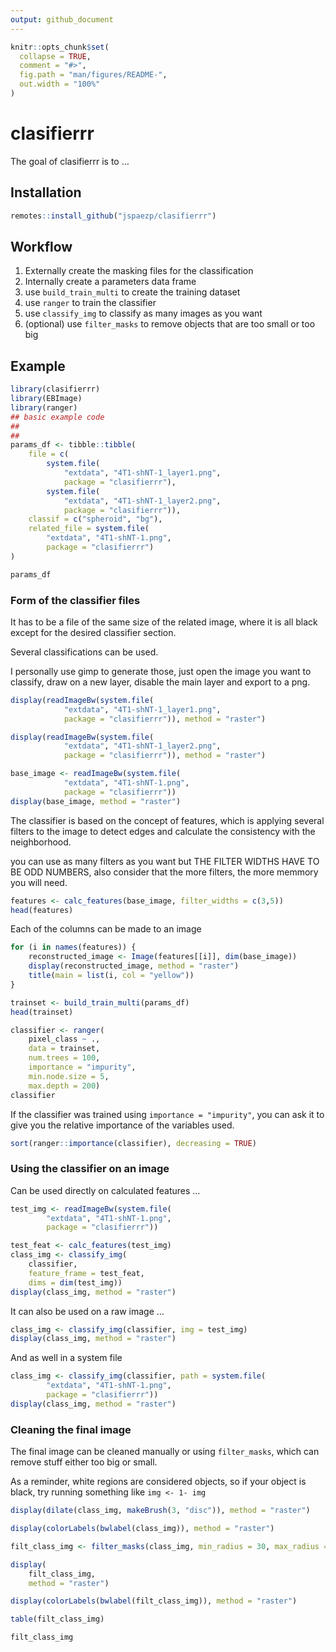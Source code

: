 ```yaml
---
output: github_document
---
```


<!-- README.md is generated from README.Rmd. Please edit that file -->

```r
knitr::opts_chunk$set(
  collapse = TRUE,
  comment = "#>",
  fig.path = "man/figures/README-",
  out.width = "100%"
)
```

# clasifierrr

<!-- badges: start -->
<!-- badges: end -->

The goal of clasifierrr is to ...

## Installation

``` r
remotes::install_github("jspaezp/clasifierrr")
```

## Workflow

1. Externally create the masking files for the classification
1. Internally create a parameters data frame
1. use `build_train_multi` to create the training dataset
1. use `ranger` to train the classifier
1. use `classify_img` to classify as many images as you want
1. (optional) use `filter_masks` to remove objects that are too small or too big

## Example

```r
library(clasifierrr)
library(EBImage)
library(ranger)
## basic example code
## 
## 
params_df <- tibble::tibble(
    file = c(
        system.file(
            "extdata", "4T1-shNT-1_layer1.png",
            package = "clasifierrr"),
        system.file(
            "extdata", "4T1-shNT-1_layer2.png",
            package = "clasifierrr")),
    classif = c("spheroid", "bg"),
    related_file = system.file(
        "extdata", "4T1-shNT-1.png",
        package = "clasifierrr")
)

params_df
```

### Form of the classifier files

It has to be a file of the same size of the related image, where it is all black
except for the desired classifier section.

Several classifications can be used.

I personally use gimp to generate those, just open the image you want to 
classify, draw on a new layer, disable the main layer and export to a png.

```r
display(readImageBw(system.file(
            "extdata", "4T1-shNT-1_layer1.png",
            package = "clasifierrr")), method = "raster")

display(readImageBw(system.file(
            "extdata", "4T1-shNT-1_layer2.png",
            package = "clasifierrr")), method = "raster")

base_image <- readImageBw(system.file(
            "extdata", "4T1-shNT-1.png",
            package = "clasifierrr"))
display(base_image, method = "raster")
```


The classifier is based on the concept of features, which is applying several
filters to the image to detect edges and calculate the consistency with the
neighborhood.

you can use as many filters as you want but
THE FILTER WIDTHS HAVE TO BE ODD NUMBERS, also consider that the more filters,
the more memmory you will need.

```r
features <- calc_features(base_image, filter_widths = c(3,5))
head(features)
```


Each of the columns can be made to an image

```r
for (i in names(features)) {
    reconstructed_image <- Image(features[[i]], dim(base_image))
    display(reconstructed_image, method = "raster")
    title(main = list(i, col = "yellow"))
}
```



```r
trainset <- build_train_multi(params_df)
head(trainset)
```




```r

classifier <- ranger(
    pixel_class ~ .,
    data = trainset, 
    num.trees = 100, 
    importance = "impurity", 
    min.node.size = 5, 
    max.depth = 200)
classifier

```

If the classifier was trained using `importance = "impurity"`, you can ask it
to give you the relative importance of the variables used.

```r
sort(ranger::importance(classifier), decreasing = TRUE)
```

### Using the classifier on an image

Can be used directly on calculated features ...

```r
test_img <- readImageBw(system.file(
        "extdata", "4T1-shNT-1.png",
        package = "clasifierrr"))

test_feat <- calc_features(test_img)
class_img <- classify_img(
    classifier, 
    feature_frame = test_feat, 
    dims = dim(test_img))
display(class_img, method = "raster")
```

It can also be used on a raw image ...

```r
class_img <- classify_img(classifier, img = test_img)
display(class_img, method = "raster")
```

And as well in a system file

```r
class_img <- classify_img(classifier, path = system.file(
        "extdata", "4T1-shNT-1.png",
        package = "clasifierrr"))
display(class_img, method = "raster")
```

### Cleaning the final image

The final image can be cleaned manually or using `filter_masks`,
which can remove stuff either too big or small.

As a reminder, white regions are considered objects, so if your object is black,
try running something like `img <- 1- img`

```r
display(dilate(class_img, makeBrush(3, "disc")), method = "raster")
```

```r
display(colorLabels(bwlabel(class_img)), method = "raster")
```


```r
filt_class_img <- filter_masks(class_img, min_radius = 30, max_radius = 1000)

display(
    filt_class_img,
    method = "raster")

display(colorLabels(bwlabel(filt_class_img)), method = "raster")

table(filt_class_img)

filt_class_img
```

